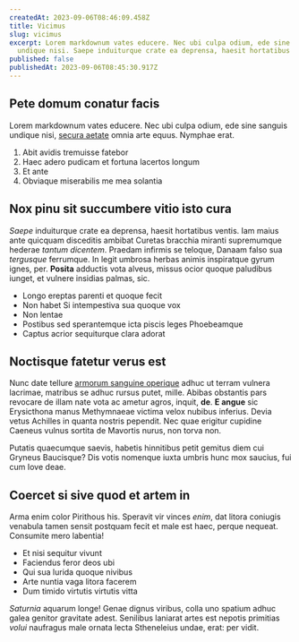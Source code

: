 ```yaml
---
createdAt: 2023-09-06T08:46:09.458Z
title: Vicimus
slug: vicimus
excerpt: Lorem markdownum vates educere. Nec ubi culpa odium, ede sine sanguis
  undique nisi. Saepe induiturque crate ea deprensa, haesit hortatibus ventis.
published: false
publishedAt: 2023-09-06T08:45:30.917Z
---
```


## Pete domum conatur facis

Lorem markdownum vates educere. Nec ubi culpa odium, ede sine sanguis undique nisi, [secura aetate](http://an.com/) omnia arte equus. Nymphae erat.


1. Abit avidis tremuisse fatebor
2. Haec adero pudicam et fortuna lacertos longum
3. Et ante
4. Obviaque miserabilis me mea solantia

## Nox pinu sit succumbere vitio isto cura

*Saepe* induiturque crate ea deprensa, haesit hortatibus ventis. Iam maius ante quicquam disceditis ambibat Curetas bracchia miranti supremumque hederae *tantum dicentem*. Praedam infirmis se teloque, Danaam falso sua *tergusque* ferrumque. In legit umbrosa herbas animis inspiratque gyrum ignes, per. **Posita** adductis vota alveus, missus ocior quoque paludibus iunget, et vulnere insidias palmas, sic.

* Longo ereptas parenti et quoque fecit
* Non habet Si intempestiva sua quoque vox
* Non lentae
* Postibus sed sperantemque icta piscis leges Phoebeamque
* Captus acrior sequiturque clara adorat

## Noctisque fatetur verus est

Nunc date tellure [armorum sanguine operique](http://pictasquod.com/defodit) adhuc ut terram vulnera lacrimae, matribus se adhuc rursus putet, mille. Abibas obstantis pars revocare de illam nate vota ac ametur agros, inquit, **de**. **E angue** sic Erysicthona manus Methymnaeae victima velox nubibus inferius. Devia vetus Achilles in quanta nostris pependit. Nec quae erigitur cupidine Caeneus vulnus sortita de Mavortis nurus, non torva non.

Putatis quaecumque saevis, habetis hinnitibus petit gemitus diem cui Gryneus Baucisque? Dis votis nomenque iuxta umbris hunc mox saucius, fui cum Iove deae.

## Coercet si sive quod et artem in

Arma enim color Pirithous his. Speravit vir vinces *enim*, dat litora coniugis venabula tamen sensit postquam fecit et male est haec, perque nequeat. Consumite mero labentia!

* Et nisi sequitur vivunt
* Faciendus feror deos ubi
* Qui sua lurida quoque nivibus
* Arte nuntia vaga litora facerem
* Dum timido virtutis virtutis vitta

*Saturnia* aquarum longe! Genae dignus viribus, colla uno spatium adhuc galea genitor gravitate adest. Senilibus laniarat artes est nepotis primitias *volui* naufragus male ornata lecta Stheneleius undae, erat: per vidit.
